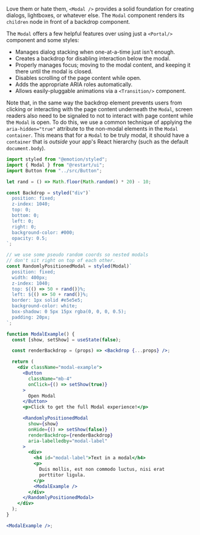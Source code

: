 Love them or hate them, `<Modal />` provides a solid foundation for creating dialogs, 
lightboxes, or whatever else. The `Modal` component renders its `children` node in front 
of a backdrop component.

The `Modal` offers a few helpful features over using just a `<Portal/>` component and 
some styles:

- Manages dialog stacking when one-at-a-time just isn't enough.
- Creates a backdrop for disabling interaction below the modal.
- Properly manages focus; moving to the modal content, and keeping it there until 
the modal is closed.
- Disables scrolling of the page content while open.
- Adds the appropriate ARIA roles automatically.
- Allows easily-pluggable animations via a `<Transition/>` component.

Note that, in the same way the backdrop element prevents users from clicking or 
interacting with the page content underneath the `Modal`, screen readers also need to 
be signaled to not to interact with page content while the `Modal` is open. To do this, 
we use a common technique of applying the `aria-hidden="true"` attribute to the 
non-modal elements in the `Modal` `container`. This means that for a `Modal` to be 
truly modal, it should have a `container` that is _outside_ your app's React hierarchy 
(such as the default `document.body`).

```jsx live renderAsComponent
import styled from "@emotion/styled";
import { Modal } from "@restart/ui";
import Button from "../src/Button";

let rand = () => Math.floor(Math.random() * 20) - 10;

const Backdrop = styled("div")`
  position: fixed;
  z-index: 1040;
  top: 0;
  bottom: 0;
  left: 0;
  right: 0;
  background-color: #000;
  opacity: 0.5;
`;

// we use some pseudo random coords so nested modals
// don't sit right on top of each other.
const RandomlyPositionedModal = styled(Modal)`
  position: fixed;
  width: 400px;
  z-index: 1040;
  top: ${() => 50 + rand()}%;
  left: ${() => 50 + rand()}%;
  border: 1px solid #e5e5e5;
  background-color: white;
  box-shadow: 0 5px 15px rgba(0, 0, 0, 0.5);
  padding: 20px;
`;

function ModalExample() {
  const [show, setShow] = useState(false);

  const renderBackdrop = (props) => <Backdrop {...props} />;

  return (
    <div className="modal-example">
      <Button
        className="mb-4"
        onClick={() => setShow(true)}
      >
        Open Modal
      </Button>
      <p>Click to get the full Modal experience!</p>

      <RandomlyPositionedModal
        show={show}
        onHide={() => setShow(false)}
        renderBackdrop={renderBackdrop}
        aria-labelledby="modal-label"
      >
        <div>
          <h4 id="modal-label">Text in a modal</h4>
          <p>
            Duis mollis, est non commodo luctus, nisi erat
            porttitor ligula.
          </p>
          <ModalExample />
        </div>
      </RandomlyPositionedModal>
    </div>
  );
}

<ModalExample />;
```
